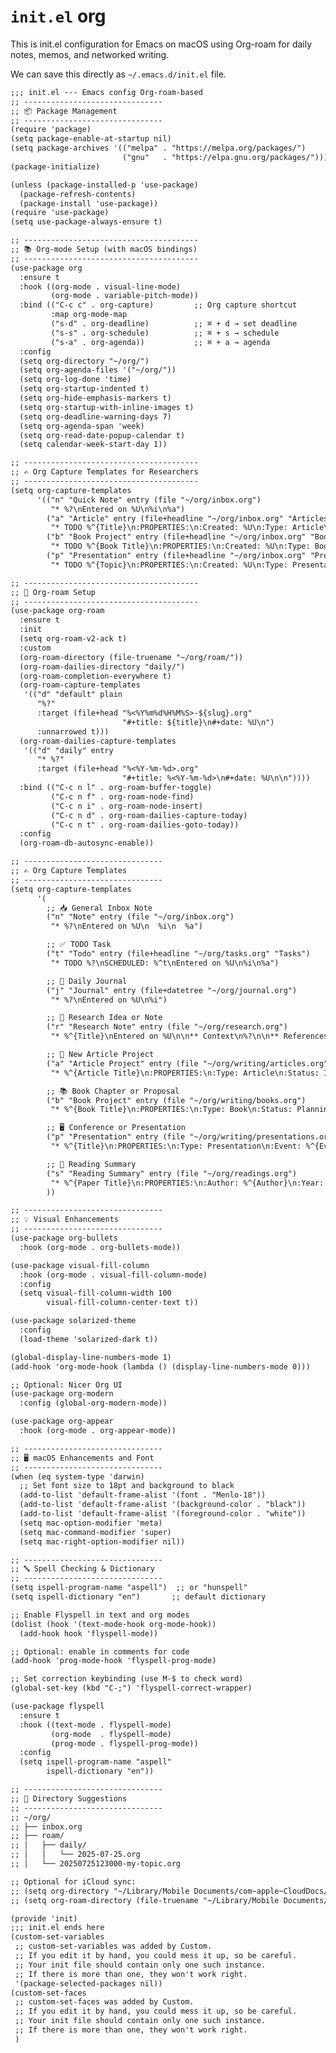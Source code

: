 # `init.el` org

This is init.el configuration for Emacs on macOS using Org-roam for daily notes, memos, and networked writing.

We can save this directly as `~/.emacs.d/init.el` file.

``` default
;;; init.el --- Emacs config Org-roam-based
;; -------------------------------
;; 📦 Package Management
;; -------------------------------
(require 'package)
(setq package-enable-at-startup nil)
(setq package-archives '(("melpa" . "https://melpa.org/packages/")
                         ("gnu"   . "https://elpa.gnu.org/packages/")))
(package-initialize)

(unless (package-installed-p 'use-package)
  (package-refresh-contents)
  (package-install 'use-package))
(require 'use-package)
(setq use-package-always-ensure t)

;; ---------------------------------------
;; 📚 Org-mode Setup (with macOS bindings)
;; ---------------------------------------
(use-package org
  :ensure t
  :hook ((org-mode . visual-line-mode)
         (org-mode . variable-pitch-mode))
  :bind (("C-c c" . org-capture)         ;; Org capture shortcut
         :map org-mode-map
         ("s-d" . org-deadline)          ;; ⌘ + d → set deadline
         ("s-s" . org-schedule)          ;; ⌘ + s → schedule
         ("s-a" . org-agenda))           ;; ⌘ + a → agenda
  :config
  (setq org-directory "~/org/")
  (setq org-agenda-files '("~/org/"))
  (setq org-log-done 'time)
  (setq org-startup-indented t)
  (setq org-hide-emphasis-markers t)
  (setq org-startup-with-inline-images t)
  (setq org-deadline-warning-days 7)
  (setq org-agenda-span 'week)
  (setq org-read-date-popup-calendar t)
  (setq calendar-week-start-day 1))

;; ---------------------------------------
;; ✍️ Org Capture Templates for Researchers
;; ---------------------------------------
(setq org-capture-templates
      '(("n" "Quick Note" entry (file "~/org/inbox.org")
         "* %?\nEntered on %U\n%i\n%a")
        ("a" "Article" entry (file+headline "~/org/inbox.org" "Articles")
         "* TODO %^{Title}\n:PROPERTIES:\n:Created: %U\n:Type: Article\n:END:\n\n%?")
        ("b" "Book Project" entry (file+headline "~/org/inbox.org" "Books")
         "* TODO %^{Book Title}\n:PROPERTIES:\n:Created: %U\n:Type: Book\n:END:\n\n%?")
        ("p" "Presentation" entry (file+headline "~/org/inbox.org" "Presentations")
         "* TODO %^{Topic}\n:PROPERTIES:\n:Created: %U\n:Type: Presentation\n:END:\n\n%?")))

;; ---------------------------------------
;; 🧠 Org-roam Setup
;; ---------------------------------------
(use-package org-roam
  :ensure t
  :init
  (setq org-roam-v2-ack t)
  :custom
  (org-roam-directory (file-truename "~/org/roam/"))
  (org-roam-dailies-directory "daily/")
  (org-roam-completion-everywhere t)
  (org-roam-capture-templates
   '(("d" "default" plain
      "%?"
      :target (file+head "%<%Y%m%d%H%M%S>-${slug}.org"
                         "#+title: ${title}\n#+date: %U\n")
      :unnarrowed t)))
  (org-roam-dailies-capture-templates
   '(("d" "daily" entry
      "* %?"
      :target (file+head "%<%Y-%m-%d>.org"
                         "#+title: %<%Y-%m-%d>\n#+date: %U\n\n"))))
  :bind (("C-c n l" . org-roam-buffer-toggle)
         ("C-c n f" . org-roam-node-find)
         ("C-c n i" . org-roam-node-insert)
         ("C-c n d" . org-roam-dailies-capture-today)
         ("C-c n t" . org-roam-dailies-goto-today))
  :config
  (org-roam-db-autosync-enable))

;; -------------------------------
;; ✍️ Org Capture Templates
;; -------------------------------
(setq org-capture-templates
      '(
        ;; 📥 General Inbox Note
        ("n" "Note" entry (file "~/org/inbox.org")
         "* %?\nEntered on %U\n  %i\n  %a")

        ;; ✅ TODO Task
        ("t" "Todo" entry (file+headline "~/org/tasks.org" "Tasks")
         "* TODO %?\nSCHEDULED: %^t\nEntered on %U\n%i\n%a")

        ;; 📓 Daily Journal
        ("j" "Journal" entry (file+datetree "~/org/journal.org")
         "* %?\nEntered on %U\n%i")

        ;; 🧠 Research Idea or Note
        ("r" "Research Note" entry (file "~/org/research.org")
         "* %^{Title}\nEntered on %U\n\n** Context\n%?\n\n** References\n")

        ;; 📄 New Article Project
        ("a" "Article Project" entry (file "~/org/writing/articles.org")
         "* %^{Article Title}\n:PROPERTIES:\n:Type: Article\n:Status: Idea\n:END:\nEntered on %U\n\n** Abstract\n%?\n\n** Outline\n\n** References\n")

        ;; 📚 Book Chapter or Proposal
        ("b" "Book Project" entry (file "~/org/writing/books.org")
         "* %^{Book Title}\n:PROPERTIES:\n:Type: Book\n:Status: Planning\n:END:\nEntered on %U\n\n** Overview\n\n** Chapters\n\n** Notes\n")

        ;; 🖥️ Conference or Presentation
        ("p" "Presentation" entry (file "~/org/writing/presentations.org")
         "* %^{Title}\n:PROPERTIES:\n:Type: Presentation\n:Event: %^{Event}\n:Date: %^{Date}t\n:END:\nEntered on %U\n\n** Slides Plan\n\n** Talking Points\n")

        ;; 🧾 Reading Summary
        ("s" "Reading Summary" entry (file "~/org/readings.org")
         "* %^{Paper Title}\n:PROPERTIES:\n:Author: %^{Author}\n:Year: %^{Year}\n:END:\nEntered on %U\n\n** Summary\n%?\n\n** Takeaways\n\n** Quotes\n")
        ))

;; -------------------------------
;; 💡 Visual Enhancements
;; -------------------------------
(use-package org-bullets
  :hook (org-mode . org-bullets-mode))

(use-package visual-fill-column
  :hook (org-mode . visual-fill-column-mode)
  :config
  (setq visual-fill-column-width 100
        visual-fill-column-center-text t))

(use-package solarized-theme
  :config
  (load-theme 'solarized-dark t))

(global-display-line-numbers-mode 1)
(add-hook 'org-mode-hook (lambda () (display-line-numbers-mode 0)))

;; Optional: Nicer Org UI
(use-package org-modern
  :config (global-org-modern-mode))

(use-package org-appear
  :hook (org-mode . org-appear-mode))

;; -------------------------------
;; 🖥️ macOS Enhancements and Font
;; -------------------------------
(when (eq system-type 'darwin)
  ;; Set font size to 18pt and background to black
  (add-to-list 'default-frame-alist '(font . "Menlo-18"))
  (add-to-list 'default-frame-alist '(background-color . "black"))
  (add-to-list 'default-frame-alist '(foreground-color . "white"))
  (setq mac-option-modifier 'meta)
  (setq mac-command-modifier 'super)
  (setq mac-right-option-modifier nil))

;; -------------------------------
;; 🔤 Spell Checking & Dictionary
;; -------------------------------
(setq ispell-program-name "aspell")  ;; or "hunspell"
(setq ispell-dictionary "en")       ;; default dictionary

;; Enable Flyspell in text and org modes
(dolist (hook '(text-mode-hook org-mode-hook))
  (add-hook hook 'flyspell-mode))

;; Optional: enable in comments for code
(add-hook 'prog-mode-hook 'flyspell-prog-mode)

;; Set correction keybinding (use M-$ to check word)
(global-set-key (kbd "C-;") 'flyspell-correct-wrapper)

(use-package flyspell
  :ensure t
  :hook ((text-mode . flyspell-mode)
         (org-mode  . flyspell-mode)
         (prog-mode . flyspell-prog-mode))
  :config
  (setq ispell-program-name "aspell"
        ispell-dictionary "en"))

;; -------------------------------
;; 📁 Directory Suggestions
;; -------------------------------
;; ~/org/
;; ├── inbox.org
;; ├── roam/
;; │   ├── daily/
;; │   │   └── 2025-07-25.org
;; │   └── 20250725123000-my-topic.org

;; Optional for iCloud sync:
;; (setq org-directory "~/Library/Mobile Documents/com~apple~CloudDocs/org/")
;; (setq org-roam-directory (file-truename "~/Library/Mobile Documents/com~apple~CloudDocs/org/roam/"))

(provide 'init)
;;; init.el ends here
(custom-set-variables
 ;; custom-set-variables was added by Custom.
 ;; If you edit it by hand, you could mess it up, so be careful.
 ;; Your init file should contain only one such instance.
 ;; If there is more than one, they won't work right.
 '(package-selected-packages nil))
(custom-set-faces
 ;; custom-set-faces was added by Custom.
 ;; If you edit it by hand, you could mess it up, so be careful.
 ;; Your init file should contain only one such instance.
 ;; If there is more than one, they won't work right.
 )
```
